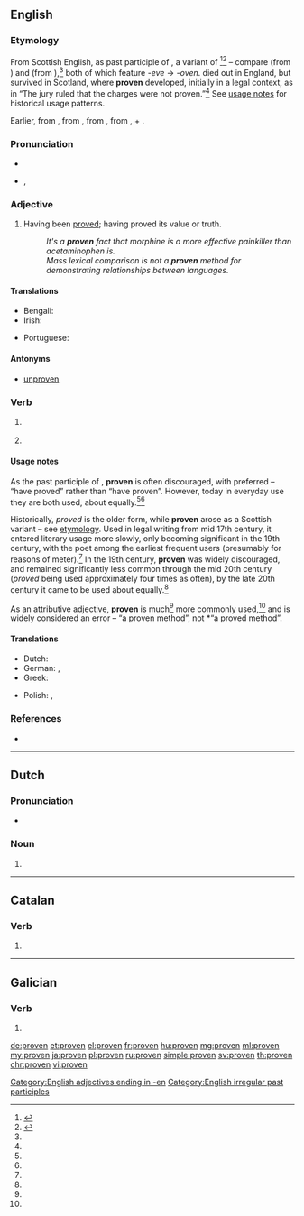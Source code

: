 {{also|provén}}
==English==

===Etymology===
From Scottish English, as past participle of {{term|preve|lang=en}}, a {{etyl|enm|en}} variant of {{term|prove|lang=en}}<ref name="ahd">{{R:American Heritage 2000|prove}}</ref><ref name="mw">{{R:Merriam Webster Online|prove}}</ref> – compare {{term|woven|lang=en}} (from {{term|weave|lang=en}}) and {{term|cloven|lang=en}} (from {{term|cleave|lang=en}}),<ref name="ahd" /> both of which feature ''-eve'' → ''-oven''. {{term||preve}} died out in England, but survived in Scotland, where '''proven''' developed, initially in a legal context, as in “The jury ruled that the charges were not proven.”<ref name="ahd" /> See [[#Usage notes|usage notes]] for historical usage patterns.

Earlier, from {{etyl|LL.|en}} {{term|probō||test, try, examine, approve, show to be good or fit, prove|pos=verb|lang=la}}, from {{term|probus||good, worthy, excellent|lang=la}}, from {{etyl|ine-pro|en}} {{m|ine-pro|*pro-bhwo-||being in front, prominent}}, from {{etyl|ine-pro|en}} {{m|ine-pro|*pro-}}, {{m|ine-pro|*per-||toward}} + {{etyl|ine-pro|en}} {{m|ine-pro|*bhu-||to be}}.

===Pronunciation===
* {{IPA|/ˈpruːvən/|lang=en}}
* {{rhymes|əʊvən|lang=en}}, {{rhymes|uːvən|lang=en}}

===Adjective===
{{en-adj}}

# Having been [[prove]]d; having proved its value or truth.
#: ''It's a '''proven''' fact that morphine is a more effective painkiller than acetaminophen is.''
#: ''Mass lexical comparison is not a '''proven''' method for demonstrating relationships between languages.''

====Translations====
{{trans-top|having been proved}}
* Bengali: {{t|bn|প্রমাণিত|tr=prômanit|sc=Beng}}
* Irish: {{t|ga|dearfa}}
{{trans-mid}}
* Portuguese: {{t+|pt|provado|m}}
{{trans-bottom}}

====Antonyms====
* {{sense|having been proved}} [[unproven]]

===Verb===
{{head|en|past participle}}

# {{context|often|_|discouraged|lang=en}} {{past participle of|prove|lang=en}}
# {{past participle of|proove|lang=en}}

====Usage notes====
As the past participle of {{term|prove|lang=en}}, '''proven''' is often discouraged, with {{term|proved|lang=en}} preferred – “have proved” rather than “have proven”. However, today in everyday use they are both used, about equally.<ref name="ahd"/><ref name="mw"/>

Historically, ''proved'' is the older form, while '''proven''' arose as a Scottish variant – see [[#Etymology|etymology]]. Used in legal writing from mid 17th century, it entered literary usage more slowly, only becoming significant in the 19th century, with the poet {{w|Alfred, Lord Tennyson}} among the earliest frequent users (presumably for reasons of meter).<ref name="mw"/> In the 19th century, '''proven''' was widely discouraged, and remained significantly less common through the mid 20th century (''proved'' being used approximately four times as often), by the late 20th century it came to be used about equally.<ref name="mw"/>

As an attributive adjective, '''proven''' is much<ref name="mw"/> more commonly used,<ref name="ahd"/> and {{term|proved|lang=en}} is widely considered an error – “a proven method”, not *“a proved method”.

====Translations====
{{trans-top|past participle of prove}}
* Dutch: {{t+|nl|bewezen}}
* German: {{t+|de|bewiesen}}, {{t+|de|nachgewiesen}}
* Greek: {{t+|el|αποδεδειγμένος}}
{{trans-mid}}
* Polish: {{t|pl|dowiedziony|m}}, {{t|pl|sprawdzony|m}}
{{trans-bottom}}

===References===
<references/>
* {{R:Brians 2008|proved|proved/proven}}

[[Category:English adjectives ending in -en]]
[[Category:English irregular past participles]]

----

==Dutch==

===Pronunciation===
* {{audio|Nl-proven.ogg|Audio|lang=nl}}

===Noun===
{{head|nl|noun plural form}}

# {{nl-noun form of|pl|prove}}

----

==Catalan==

===Verb===
{{head|ca|verb form}}

# {{ca-verb form of|p=3|n=pl|t=pres|m=ind|provar}}

----

==Galician==

===Verb===
{{gl-verb-form}}

# {{inflection of|provir||lang=gl|2|s|impr}}

[[de:proven]]
[[et:proven]]
[[el:proven]]
[[fr:proven]]
[[hu:proven]]
[[mg:proven]]
[[ml:proven]]
[[my:proven]]
[[ja:proven]]
[[pl:proven]]
[[ru:proven]]
[[simple:proven]]
[[sv:proven]]
[[th:proven]]
[[chr:proven]]
[[vi:proven]]